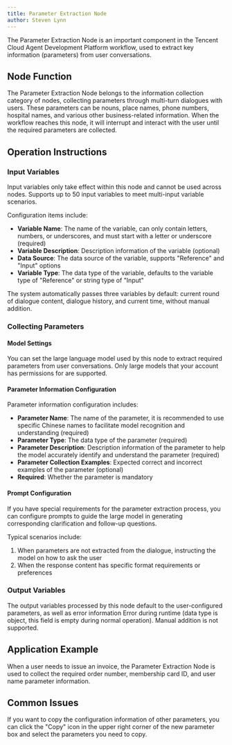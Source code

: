 ```yaml
---
title: Parameter Extraction Node
author: Steven Lynn
---
```


The Parameter Extraction Node is an important component in the Tencent Cloud Agent Development Platform workflow, used to extract key information (parameters) from user conversations.

## Node Function

The Parameter Extraction Node belongs to the information collection category of nodes, collecting parameters through multi-turn dialogues with users. These parameters can be nouns, place names, phone numbers, hospital names, and various other business-related information. When the workflow reaches this node, it will interrupt and interact with the user until the required parameters are collected.

## Operation Instructions

### Input Variables

Input variables only take effect within this node and cannot be used across nodes. Supports up to 50 input variables to meet multi-input variable scenarios.

Configuration items include:
- **Variable Name**: The name of the variable, can only contain letters, numbers, or underscores, and must start with a letter or underscore (required)
- **Variable Description**: Description information of the variable (optional)
- **Data Source**: The data source of the variable, supports "Reference" and "Input" options
- **Variable Type**: The data type of the variable, defaults to the variable type of "Reference" or string type of "Input"

The system automatically passes three variables by default: current round of dialogue content, dialogue history, and current time, without manual addition.

### Collecting Parameters

#### Model Settings

You can set the large language model used by this node to extract required parameters from user conversations. Only large models that your account has permissions for are supported.

#### Parameter Information Configuration

Parameter information configuration includes:
- **Parameter Name**: The name of the parameter, it is recommended to use specific Chinese names to facilitate model recognition and understanding (required)
- **Parameter Type**: The data type of the parameter (required)
- **Parameter Description**: Description information of the parameter to help the model accurately identify and understand the parameter (required)
- **Parameter Collection Examples**: Expected correct and incorrect examples of the parameter (optional)
- **Required**: Whether the parameter is mandatory

#### Prompt Configuration

If you have special requirements for the parameter extraction process, you can configure prompts to guide the large model in generating corresponding clarification and follow-up questions.

Typical scenarios include:
1. When parameters are not extracted from the dialogue, instructing the model on how to ask the user
2. When the response content has specific format requirements or preferences

### Output Variables

The output variables processed by this node default to the user-configured parameters, as well as error information Error during runtime (data type is object, this field is empty during normal operation). Manual addition is not supported.

## Application Example

When a user needs to issue an invoice, the Parameter Extraction Node is used to collect the required order number, membership card ID, and user name parameter information.

## Common Issues

If you want to copy the configuration information of other parameters, you can click the "Copy" icon in the upper right corner of the new parameter box and select the parameters you need to copy.